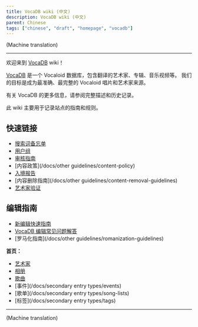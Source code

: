 ---
title: VocaDB wiki (中文)
description: VocaDB wiki (中文)
parent: Chinese
tags: ["chinese", "draft", "homepage", "vocadb"]
---

(Machine translation)

----

欢迎来到 [VocaDB](http://vocadb.net/) wiki！

[VocaDB](https://vocadb.net/) 是一个 Vocaloid 数据库，包含翻译的艺术家、专辑、音乐视频等。 我们的目标是成为最准确、最完整的 Vocaloid 唱片和艺术家来源。

有关 VocaDB 的更多信息，请参阅完整描述和历史记录。

此 wiki 主要用于记录站点的指南和规则。

## 快速链接

* [搜索词备忘单](/docs/documentation/search-terms-cheat-sheet)
* [用户组](/docs/documentation/user-groups)
* [审核指南](/docs/guidelines/management-guidelines)
* [内容政策](/docs/other guidelines/content-policy)
* [入境报告](/docs/guidelines/entry-reports)
* [内容删除指南](/docs/other guidelines/content-removal-guidelines)
* [艺术家验证](/docs/chinese/artist-verification-chinese)

## 编辑指南

* [新编辑快速指南](/docs/guidelines/quick-guide-for-new-editors)
* [VocaDB 编辑常见问题解答](/docs/guidelines/vocadb-editing-faq)
* [罗马化指南](/docs/other guidelines/romanization-guidelines)

**首页：**
* [艺术家](/docs/artists/artist-entry-creation)
* [相册](/docs/albums/album-entry-creation)
* [歌曲](/docs/songs/song-entry-creation)
* [事件](/docs/secondary entry types/events)
* [歌单](/docs/secondary entry types/song-lists)
* [标签](/docs/secondary entry types/tags)

----

(Machine translation)